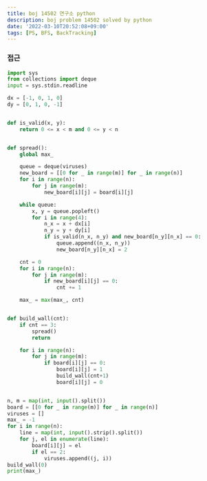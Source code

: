 ```yaml
---
title: boj 14502 연구소 python
description: boj problem 14502 solved by python
date: '2022-03-10T20:52:08+09:00'
tags: [PS, BFS, BackTracking]
---
```


### 접근
```python
import sys
from collections import deque
input = sys.stdin.readline

dx = [-1, 0, 1, 0]
dy = [0, 1, 0, -1]


def is_valid(x, y):
    return 0 <= x < m and 0 <= y < n


def spread():
    global max_

    queue = deque(viruses)
    new_board = [[0 for _ in range(m)] for _ in range(n)]
    for i in range(n):
        for j in range(m):
            new_board[i][j] = board[i][j]

    while queue:
        x, y = queue.popleft()
        for i in range(4):
            n_x = x + dx[i]
            n_y = y + dy[i]
            if is_valid(n_x, n_y) and new_board[n_y][n_x] == 0:
                queue.append((n_x, n_y))
                new_board[n_y][n_x] = 2

    cnt = 0
    for i in range(n):
        for j in range(m):
            if new_board[i][j] == 0:
                cnt += 1

    max_ = max(max_, cnt)


def build_wall(cnt):
    if cnt == 3:
        spread()
        return

    for i in range(n):
        for j in range(m):
            if board[i][j] == 0:
                board[i][j] = 1
                build_wall(cnt+1)
                board[i][j] = 0


n, m = map(int, input().split())
board = [[0 for _ in range(m)] for _ in range(n)]
viruses = []
max_ = -1
for i in range(n):
    line = map(int, input().strip().split())
    for j, el in enumerate(line):
        board[i][j] = el
        if el == 2:
            viruses.append((j, i))
build_wall(0)
print(max_)
```
